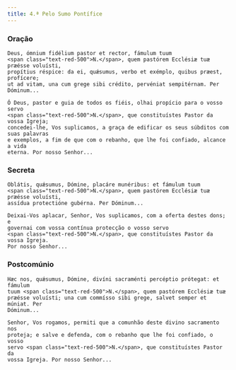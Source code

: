 ```yaml
---
title: 4.ª Pelo Sumo Pontífice
---
```


### Oração

<div class="side-by-side not-content">

    Deus, ómnium fidélium pastor et rector, fámulum tuum
    <span class="text-red-500">N.</span>, quem pastórem Ecclésiæ tuæ præésse voluísti,
    propítius réspice: da ei, quǽsumus, verbo et exémplo, quibus præest, profícere;
    ut ad vitam, una cum grege sibi crédito, pervéniat sempitérnam. Per Dóminum...

    Ó Deus, pastor e guia de todos os fiéis, olhai propício para o vosso servo
    <span class="text-red-500">N.</span>, que constituístes Pastor da vossa Igreja;
    concedei-lhe, Vos suplicamos, a graça de edificar os seus súbditos com suas palavras
    e exemplos, a fim de que com o rebanho, que lhe foi confiado, alcance a vida
    eterna. Por nosso Senhor...

</div>

### Secreta

<div class="side-by-side not-content">

    Oblátis, quǽsumus, Dómine, placáre munéribus: et fámulum tuum
    <span class="text-red-500">N.</span>, quem pastórem Ecclésiæ tuæ præésse voluísti,
    assídua protectióne gubérna. Per Dóminum...

    Deixai-Vos aplacar, Senhor, Vos suplicamos, com a oferta destes dons; e
    governai com vossa contínua protecção o vosso servo
    <span class="text-red-500">N.</span>, que constituístes Pastor da vossa Igreja.
    Por nosso Senhor...

</div>

### Postcomúnio

<div class="side-by-side not-content">

    Hæc nos, quǽsumus, Dómine, divíni sacraménti percéptio prótegat: et fámulum
    tuum <span class="text-red-500">N.</span>, quem pastórem Ecclésiæ tuæ
    præésse voluísti; una cum commísso sibi grege, salvet semper et múniat. Per
    Dóminum...

    Senhor, Vos rogamos, permiti que a comunhão deste divino sacramento nos
    proteja; e salve e defenda, com o rebanho que lhe foi confiado, o vosso
    servo <span class="text-red-500">N.</span>, que constituístes Pastor da
    vossa Igreja. Por nosso Senhor...

</div>
